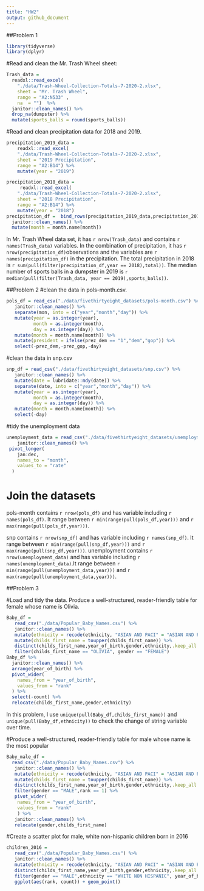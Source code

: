 ```yaml
---
title: "HW2"
output: github_document
---
```


##Problem 1
```r
library(tidyverse)
library(dplyr)
```

#Read and clean the Mr. Trash Wheel sheet:
```r
Trash_data = 
  readxl::read_excel(
    "./data/Trash-Wheel-Collection-Totals-7-2020-2.xlsx",
    sheet = "Mr. Trash Wheel",
    range = "A2:N533" ,
    na  = "")  %>%
  janitor::clean_names() %>%
  drop_na(dumpster) %>%
  mutate(sports_balls = round(sports_balls))
```
#Read and clean precipitation data for 2018 and 2019. 
```r
precipitation_2019_data = 
    readxl::read_excel(
    "./data/Trash-Wheel-Collection-Totals-7-2020-2.xlsx",
    sheet = "2019 Precipitation",
    range = "A2:B14") %>%
    mutate(year = "2019")

precipitation_2018_data =
     readxl::read_excel(
    "./data/Trash-Wheel-Collection-Totals-7-2020-2.xlsx",
    sheet = "2018 Precipitation",
    range = "A2:B14") %>%
    mutate(year = "2018")
precipitation_df =  bind_rows(precipitation_2019_data,precipitation_2018_data) %>%
  janitor::clean_names() %>%
  mutate(month = month.name[month])

```
 
In Mr. Trash Wheel data set, it has `r nrow(Trash_data)` and contains `r names(Trash_data)` variables. In the combination of precipitation, it has `r nrow(precipitation_df)`observations and the variables are `r names(precipitation_df)` in the precipitation. 
The total precipitation in 2018 is `r sum(pull(filter(precipitation_df,year == 2018),total))`.
The median number of sports balls in a dumpster in 2019 is `r median(pull(filter(Trash_data, year == 2019),sports_balls))`.


##Problem 2
#clean the data in pols-month.csv.
```r
pols_df = read_csv("./data/fivethirtyeight_datasets/pols-month.csv") %>%
   janitor::clean_names() %>%
   separate(mon, into = c("year","month","day")) %>%
   mutate(year = as.integer(year),
          month = as.integer(month),
          day = as.integer(day)) %>%
   mutate(month = month.name[month]) %>%
   mutate(president = ifelse(prez_dem == "1","dem","gop")) %>%
   select(-prez_dem,-prez_gop,-day)
```
#clean the data in snp.csv
```r
snp_df = read_csv("./data/fivethirtyeight_datasets/snp.csv") %>%
   janitor::clean_names() %>%   
   mutate(date = lubridate::mdy(date)) %>%
   separate(date, into = c("year","month","day")) %>%
   mutate(year = as.integer(year),
          month = as.integer(month),
          day = as.integer(day)) %>%
   mutate(month = month.name[month]) %>%
   select(-day)
```
#tidy the unemployment data
```r
unemployment_data = read_csv("./data/fivethirtyeight_datasets/unemployment.csv") %>%
    janitor::clean_names() %>%
 pivot_longer(
    jan:dec,
    names_to = "month",
    values_to = "rate"
  )
```



# Join the datasets


pols-month contains `r nrow(pols_df)` and has variable including `r names(pols_df)`. It range between `r min(range(pull(pols_df,year)))` and `r max(range(pull(pols_df,year)))`.

snp contains `r nrow(snp_df)` and has variable including `r names(snp_df)`. It range between 
`r min(range(pull(snp_df,year)))` and `r max(range(pull(snp_df,year)))`.
unemployment contains `r nrow(unemployment_data)` and has variable including `r names(unemployment_data)`.It range between `r min(range(pull(unemployment_data,year)))` and `r max(range(pull(unemployment_data,year)))`.

##Problem 3

#Load and tidy the data. Produce a well-structured, reader-friendly table for female whose name is Olivia.
```r
Baby_df = 
   read_csv("./data/Popular_Baby_Names.csv") %>%
   janitor::clean_names() %>%   
   mutate(ethnicity = recode(ethnicity, "ASIAN AND PACI" = "ASIAN AND PACIFIC ISLANDER","WHITE NON HISP" = "WHITE NON HISPANIC", "BLACK NON HISP" = "BLACK NON HISPANIC")) %>%
   mutate(childs_first_name = toupper(childs_first_name)) %>%
   distinct(childs_first_name,year_of_birth,gender,ethnicity,.keep_all = TRUE) %>%
   filter(childs_first_name == "OLIVIA", gender == "FEMALE") 
Baby_df %>%
  janitor::clean_names() %>%
  arrange(year_of_birth) %>%
  pivot_wider(
    names_from = "year_of_birth",
    values_from = "rank"
  ) %>%
  select(-count) %>%
  relocate(childs_first_name,gender,ethnicity)
```
In this problem, I use `unique(pull(Baby_df,childs_first_name))` and ` unique(pull(Baby_df,ethnicity))` to check the change of string variable over time.


#Produce a well-structured, reader-friendly table for male whose name is the most popular
```r
Baby_male_df = 
  read_csv("./data/Popular_Baby_Names.csv") %>%
   janitor::clean_names() %>%   
   mutate(ethnicity = recode(ethnicity, "ASIAN AND PACI" = "ASIAN AND PACIFIC ISLANDER","WHITE NON HISP" = "WHITE NON HISPANIC", "BLACK NON HISP" = "BLACK NON HISPANIC")) %>%
   mutate(childs_first_name = toupper(childs_first_name)) %>%
   distinct(childs_first_name,year_of_birth,gender,ethnicity,.keep_all = TRUE) %>%
   filter(gender == "MALE",rank == 1) %>%
   pivot_wider(
    names_from = "year_of_birth",
    values_from = "rank"
    ) %>%
   janitor::clean_names() %>%
   relocate(gender,childs_first_name)
```
#Create a scatter plot for male, white non-hispanic children born in 2016
```r
children_2016 = 
   read_csv("./data/Popular_Baby_Names.csv") %>%
   janitor::clean_names() %>% 
   mutate(ethnicity = recode(ethnicity, "ASIAN AND PACI" = "ASIAN AND PACIFIC ISLANDER","WHITE NON HISP" = "WHITE NON HISPANIC", "BLACK NON HISP" = "BLACK NON HISPANIC")) %>%
   distinct(childs_first_name,year_of_birth,gender,ethnicity,.keep_all = TRUE) %>%
   filter(gender == "MALE",ethnicity == "WHITE NON HISPANIC", year_of_birth == 2016) %>%
   ggplot(aes(rank, count)) + geom_point()

```









 


